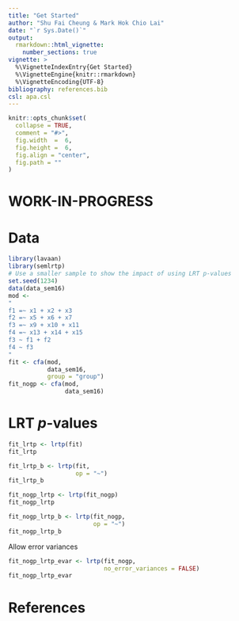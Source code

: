 ```yaml
---
title: "Get Started"
author: "Shu Fai Cheung & Mark Hok Chio Lai"
date: "`r Sys.Date()`"
output:
  rmarkdown::html_vignette:
    number_sections: true
vignette: >
  %\VignetteIndexEntry{Get Started}
  %\VignetteEngine{knitr::rmarkdown}
  %\VignetteEncoding{UTF-8}
bibliography: references.bib
csl: apa.csl
---
```


```r
knitr::opts_chunk$set(
  collapse = TRUE,
  comment = "#>",
  fig.width  =  6,
  fig.height =  6,
  fig.align = "center",
  fig.path = ""
)
```

# WORK-IN-PROGRESS

# Data

```r
library(lavaan)
library(semlrtp)
# Use a smaller sample to show the impact of using LRT p-values
set.seed(1234)
data(data_sem16)
mod <-
"
f1 =~ x1 + x2 + x3
f2 =~ x5 + x6 + x7
f3 =~ x9 + x10 + x11
f4 =~ x13 + x14 + x15
f3 ~ f1 + f2
f4 ~ f3
"
fit <- cfa(mod,
           data_sem16,
           group = "group")
fit_nogp <- cfa(mod,
                data_sem16)
```

# LRT *p*-values

```r
fit_lrtp <- lrtp(fit)
fit_lrtp
```

```r
fit_lrtp_b <- lrtp(fit,
                   op = "~")
fit_lrtp_b
```

```r
fit_nogp_lrtp <- lrtp(fit_nogp)
fit_nogp_lrtp
```

```r
fit_nogp_lrtp_b <- lrtp(fit_nogp,
                        op = "~")
fit_nogp_lrtp_b
```

Allow error variances

```r
fit_nogp_lrtp_evar <- lrtp(fit_nogp,
                           no_error_variances = FALSE)
fit_nogp_lrtp_evar
```


# References
